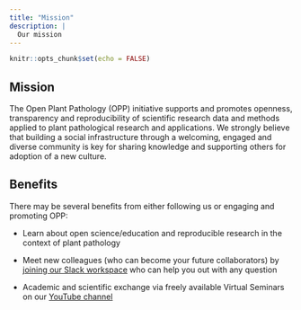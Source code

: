 ```yaml
---
title: "Mission"
description: |
  Our mission 
---
```


```r
knitr::opts_chunk$set(echo = FALSE)
```

## Mission

The Open Plant Pathology (OPP) initiative supports and promotes openness, transparency and reproducibility of scientific research data and methods applied to plant pathological research and applications.
We strongly believe that building a social infrastructure through a welcoming, engaged and diverse community is key for sharing knowledge and supporting others for adoption of a new culture.

## Benefits

There may be several benefits from either following us or engaging and promoting OPP:

- Learn about open science/education and reproducible research in the context of plant pathology

- Meet new colleagues (who can become your future collaborators) by [joining our Slack  workspace](https://communityinviter.com/apps/openplantpathology/open-plant-pathology) who can help you out with any question

- Academic and scientific exchange via freely available Virtual Seminars on our [YouTube channel](https://www.youtube.com/channel/UCo-1ijIA_nECqzwzeW2X9RA)
